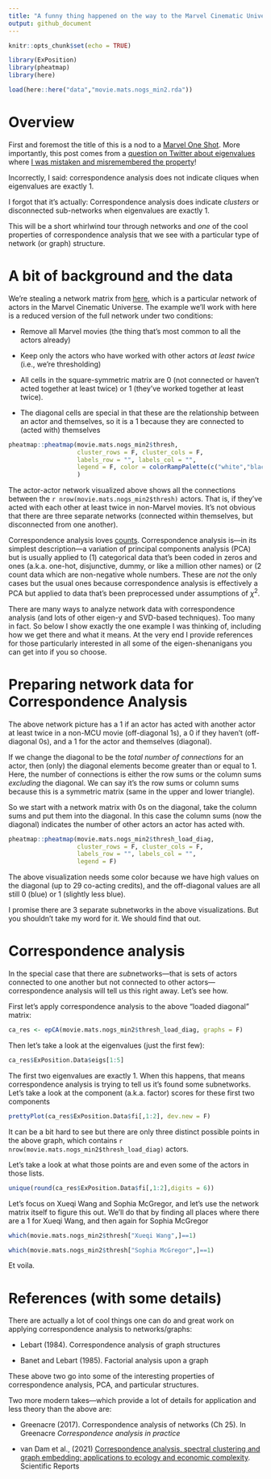 ```yaml
---
title: "A funny thing happened on the way to the Marvel Cinematic Universe"
output: github_document
---
```


```r
knitr::opts_chunk$set(echo = TRUE)

library(ExPosition)
library(pheatmap)
library(here)

load(here::here("data","movie.mats.nogs_min2.rda"))
```

<!--

overview: 
- quick data description, and what it's not
- show the data via CA and what happens
- references: 2 lebart and https://www.nature.com/articles/s41598-021-87971-9

-->

# Overview

First and foremost the title of this is a nod to a [Marvel One Shot](https://www.imdb.com/title/tt2011109/). More importantly, this post comes from a [question on Twitter about eigenvalues](https://twitter.com/ben_golub/status/1546584133266202627) where [I was mistaken and misremembered the property](https://twitter.com/derek__beaton/status/1546612890215530506)! 


Incorrectly, I said: correspondence analysis does not indicate cliques when eigenvalues are exactly 1.

I forgot that it's actually: Correspondence analysis does indicate *clusters* or disconnected sub-networks when eigenvalues are exactly 1.

This will be a short whirlwind tour through networks and *one* of the cool properties of correspondence analysis that we see with a particular type of network (or graph) structure.


# A bit of background and the data

We're stealing a network matrix from [here](https://github.com/derekbeaton/Marvel-Cinematic-Universe_Network/), which is a particular network of actors in the Marvel Cinematic Universe. The example we'll work with here is a reduced version of the full network under two conditions:

* Remove all Marvel movies (the thing that's most common to all the actors already)

* Keep only the actors who have worked with other actors *at least twice* (i.e., we're thresholding)

* All cells in the square-symmetric matrix are 0 (not connected or haven't acted together at least twice) or 1 (they've worked together at least twice).

* The diagonal cells are special in that these are the relationship between an actor and themselves, so it is a 1 because they are connected to (acted with) themselves


```r

pheatmap::pheatmap(movie.mats.nogs_min2$thresh,
                   cluster_rows = F, cluster_cols = F,
                   labels_row = "", labels_col = "",
                   legend = F, color = colorRampPalette(c("white","black"))(2)
                   )

```

The actor-actor network visualized above shows all the connections between the `r nrow(movie.mats.nogs_min2$thresh)` actors. That is, if they've acted with each other at least twice in non-Marvel movies. It's not obvious that there are three separate networks (connected within themselves, but disconnected from one another).

Correspondence analysis loves [counts](https://twitter.com/CountVonCount). Correspondence analysis is---in its simplest description---a variation of principal components analysis (PCA) but is usually applied to (1) categorical data that's been coded in zeros and ones (a.k.a. one-hot, disjunctive, dummy, or like a million other names) or (2 count data which are non-negative whole numbers. These are *not* the only cases but the usual ones because correspondence analysis is effectively a PCA but applied to data that's been preprocessed under assumptions of $\chi^2$. 

There are many ways to analyze network data with correspondence analysis (and lots of other eigen-y and SVD-based techniques). Too many in fact. So below I show exactly the one example I was thinking of, including how we get there and what it means. At the very end I provide references for those particularly interested in all some of the eigen-shenanigans you can get into if you so choose.


# Preparing network data for Correspondence Analysis

The above network picture has a 1 if an actor has acted with another actor at least twice in a non-MCU movie (off-diagonal 1s), a 0 if they haven't (off-diagonal 0s), and a 1 for the actor and themselves (diagonal).

If we change the diagonal to be the *total number of connections* for an actor, then (only) the diagonal elements become greater than or equal to 1. Here, the number of connections is either the row sums or the column sums *excluding* the diagonal. We can say it's the row sums or column sums because this is a symmetric matrix (same in the upper and lower triangle).


So we start with a network matrix with 0s on the diagonal, take the column sums and put them into the diagonal. In this case the column sums (now the diagonal) indicates the number of other actors an actor has acted with.


```r

pheatmap::pheatmap(movie.mats.nogs_min2$thresh_load_diag,
                   cluster_rows = F, cluster_cols = F,
                   labels_row = "", labels_col = "",
                   legend = F)

```

The above visualization needs some color because we have high values on the diagonal (up to 29 co-acting credits), and the off-diagonal values are all still 0 (blue) or 1 (slightly less blue).


I promise there are 3 separate subnetworks in the above visualizations. But you shouldn't take my word for it. We should find that out.


# Correspondence analysis

In the special case that there are *sub*networks---that is sets of actors connected to one another but not connected to other actors---correspondence analysis will tell us this right away. Let's see how.

First let's apply correspondence analysis to the above "loaded diagonal" matrix:

```r

ca_res <- epCA(movie.mats.nogs_min2$thresh_load_diag, graphs = F)

```

Then let's take a look at the eigenvalues (just the first few):

```r

ca_res$ExPosition.Data$eigs[1:5]

```

The first two eigenvalues are exactly 1. When this happens, that means correspondence analysis is trying to tell us it's found some subnetworks. Let's take a look at the component (a.k.a. factor) scores for these first two components


```r

prettyPlot(ca_res$ExPosition.Data$fi[,1:2], dev.new = F)

```

It can be a bit hard to see but there are only three distinct possible points in the above graph, which contains `r nrow(movie.mats.nogs_min2$thresh_load_diag)` actors.

Let's take a look at what those points are and even some of the actors in those lists.

```r

unique(round(ca_res$ExPosition.Data$fi[,1:2],digits = 6))

```

Let's focus on Xueqi Wang and Sophia McGregor, and let's use the network matrix itself to figure this out. We'll do that by finding all places where there are a 1 for Xueqi Wang, and then again for Sophia McGregor

```r

which(movie.mats.nogs_min2$thresh["Xueqi Wang",]==1)

```



```r

which(movie.mats.nogs_min2$thresh["Sophia McGregor",]==1)

```



Et voila. 


# References (with some details)


There are actually a lot of cool things one can do and great work on applying correspondence analysis to networks/graphs:

* Lebart (1984). Correspondence analysis of graph structures

* Banet and Lebart (1985). Factorial analysis upon a graph


These above two go into some of the interesting properties of correspondence analysis, PCA, and particular structures.

Two more modern takes---which provide a lot of details for application and less theory than the above are:

* Greenacre (2017). Correspondence analysis of networks (Ch 25). In Greenacre *Correspondence analysis in practice* 

* van Dam et al., (2021) [Correspondence analysis, spectral clustering and graph embedding: applications to ecology and economic complexity](https://www.nature.com/articles/s41598-021-87971-9). Scientific Reports
